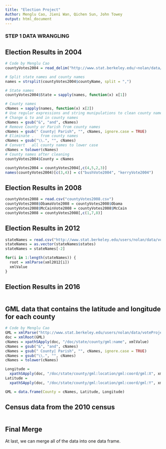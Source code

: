 ```yaml
---
title: "Election Project"
Author: Menglu Cao, Jieni Wan, Qichen Sun, John Towey
output: html_document
---
```


### STEP 1 DATA WRANGLING

## Election Results in 2004
```r
# Code by Menglu Cao
countyVotes2004 = read_delim("http://www.stat.berkeley.edu/~nolan/data/voteProject/countyVotes2004.txt", delim = ' ')

# Split state names and county names
names = strsplit(countyVotes2004$countyName, split = ",")

# State names
countyVotes2004$State = sapply(names, function(x) x[1])

# County names
cNames = sapply(names, function(x) x[2])
# Use regular expressions and string munipulations to clean county names
# Change & to and in county names
cNames = gsub("&", "and", cNames)
# Remove County or Parish from county names
cNames = gsub(" County| Parish", "", cNames, ignore.case = TRUE)
# Eliminate	.	from county names
cNames = gsub("\\.", "", cNames)
# Convert	all	county names to lower case
cNames = tolower(cNames)
# County names after cleaning
countyVotes2004$County = cNames

countyVotes2004 = countyVotes2004[,c(4,5,2,3)]
names(countyVotes2004)[c(3,4)] = c("bushVote2004", "kerryVote2004")
```

## Election Results in 2008
```r
countyVotes2008 = read.csv("countyVotes2008.csv")
countyVotes2008$ObamaVote2008 = countyVotes2008$Obama
countyVotes2008$McCainVote2008 = countyVotes2008$McCain
countyVotes2008 = countyVotes2008[,c(1,7,8)]
```

## Election Results in 2012
```r
stateNames = read.csv("http://www.stat.berkeley.edu/users/nolan/data/voteProject/countyVotes2012/stateNames.txt")
stateNames = as.vector(stateNames$states)
stateNames = stateNames[-2]

for(i in 1:length(stateNames)) {
  root = xmlParse(xml2012[i])
  xmlValue
}
```

## Election Results in 2016
```r

```

## GML data that contains the latitude and longitude for each county
```r
# Code by Menglu Cao
GML = xmlParse("http://www.stat.berkeley.edu/users/nolan/data/voteProject/counties.gml")
doc = xmlRoot(GML)
cNames = xpathSApply(doc, "/doc/state/county/gml:name", xmlValue)
cNames = gsub("&", "and", cNames)
cNames = gsub(" County| Parish", "", cNames, ignore.case = TRUE)
cNames = gsub("\\.", "", cNames)
cNames = tolower(cNames)

Longitude = 
  xpathSApply(doc, "/doc/state/county/gml:location/gml:coord/gml:X", xmlValue)
Latitude = 
  xpathSApply(doc, "/doc/state/county/gml:location/gml:coord/gml:Y", xmlValue)

GML = data.frame(County = cNames, Latitude, Longitude)
```

## Census data from the 2010 census
```r

```

## Final Merge
At last, we can merge all of the data into one data frame. 

